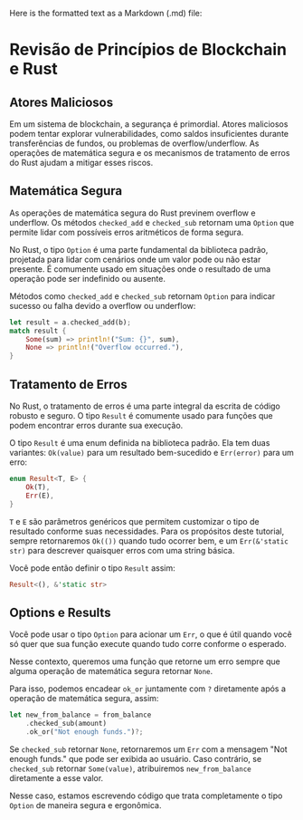 Here is the formatted text as a Markdown (.md) file:

# Revisão de Princípios de Blockchain e Rust

## Atores Maliciosos

Em um sistema de blockchain, a segurança é primordial. Atores maliciosos podem tentar explorar vulnerabilidades, como
saldos insuficientes durante transferências de fundos, ou problemas de overflow/underflow. As operações de matemática
segura e os mecanismos de tratamento de erros do Rust ajudam a mitigar esses riscos.

## Matemática Segura

As operações de matemática segura do Rust previnem overflow e underflow. Os métodos `checked_add` e `checked_sub`
retornam uma `Option` que permite lidar com possíveis erros aritméticos de forma segura.

No Rust, o tipo `Option` é uma parte fundamental da biblioteca padrão, projetada para lidar com cenários onde um valor
pode ou não estar presente. É comumente usado em situações onde o resultado de uma operação pode ser indefinido ou
ausente.

Métodos como `checked_add` e `checked_sub` retornam `Option` para indicar sucesso ou falha devido a overflow ou
underflow:

```rust
let result = a.checked_add(b);
match result {
    Some(sum) => println!("Sum: {}", sum),
    None => println!("Overflow occurred."),
}
```

## Tratamento de Erros

No Rust, o tratamento de erros é uma parte integral da escrita de código robusto e seguro. O tipo `Result` é comumente
usado para funções que podem encontrar erros durante sua execução.

O tipo `Result` é uma enum definida na biblioteca padrão. Ela tem duas variantes: `Ok(value)` para um resultado
bem-sucedido e `Err(error)` para um erro:

```rust
enum Result<T, E> {
    Ok(T),
    Err(E),
}
```

`T` e `E` são parâmetros genéricos que permitem customizar o tipo de resultado conforme suas necessidades. Para os
propósitos deste tutorial, sempre retornaremos `Ok(())` quando tudo ocorrer bem, e um `Err(&'static str)` para descrever
quaisquer erros com uma string básica.

Você pode então definir o tipo `Result` assim:

```rust
Result<(), &'static str>
```

## Options e Results

Você pode usar o tipo `Option` para acionar um `Err`, o que é útil quando você só quer que sua função execute quando
tudo corre conforme o esperado.

Nesse contexto, queremos uma função que retorne um erro sempre que alguma operação de matemática segura retornar `None`.

Para isso, podemos encadear `ok_or` juntamente com `?` diretamente após a operação de matemática segura, assim:

```rust
let new_from_balance = from_balance
    .checked_sub(amount)
    .ok_or("Not enough funds.")?;
```

Se `checked_sub` retornar `None`, retornaremos um `Err` com a mensagem "Not enough funds." que pode ser exibida ao
usuário. Caso contrário, se `checked_sub` retornar `Some(value)`, atribuiremos `new_from_balance` diretamente a esse
valor.

Nesse caso, estamos escrevendo código que trata completamente o tipo `Option` de maneira segura e ergonômica.

